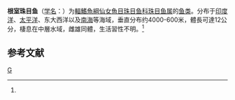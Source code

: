{{Speciesbox 
| color = pink
| taxon = Scopelarchus guentheri
| image = FMIB 45463 Scopelarchus guentheri, from the Arabian Sea, 947 fathoms; a curious generalised Scopeloid.jpeg
| status = NE
| status_system = IUCN3.1
| authority =  Alcock, 1896<ref name='id5606'>{{cite web| url =http://www.bioinfo.cn/db05/BjdwSpecies.php?action=view&id=5606| title =根室珠目鱼| work =《中国动物物种编目数据库》| publisher =中国科学院微生物研究所| author =中国科学院动物研究所| accessdate =2009-04-11| deadurl =yes| archiveurl =https://web.archive.org/web/20160305021134/http://www.bioinfo.cn/db05/BjdwSpecies.php?action=view&id=5606| archivedate =2016-03-05}}</ref>
}}

'''根室珠目鱼'''（[[学名|学名]]：{{lang|la|''Scopelarchus guentheri''}}）为[[輻鰭魚綱|輻鰭魚綱]][[仙女魚目|仙女魚目]][[珠目鱼科|珠目鱼科]][[珠目鱼属|珠目鱼属]]的[[鱼类|鱼类]]。分布于[[印度洋|印度洋]]、[[太平洋|太平洋]]、东大西洋以及[[南海|南海]]等海域，垂直分布约4000-600米，體長可達12公分，棲息在中層水域，雌雄同體，生活習性不明。<ref name='id5606'/>

== 参考文献 ==
{{reflist}}

{{Wikispecies|Scopelarchus guentheri}}
{{Taxonbar|from=Q1936587}}

[[Category:珠目鱼属|G]]